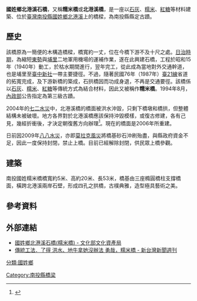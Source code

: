 {{coord|24.0584740455345|N|120.906460413386|E|display=title}}
{{tw monument
|name       = 國姓鄉北港溪石橋
|formername =
|image      = Old Beigang River Bridge.jpg
|imagename  = 國姓鄉北港溪石橋。其橋面在2004年的[[72水災|72水災]]而遭到沖毀。現在的舊北港溪橋是2006年所建。
|othername  = 糯米橋
|formalname = 北港溪橋
|level      = [[南投縣文化資產|縣定古蹟]]
|class      = 橋樑
|time       = 1941年
|material   = 
|location   = [[南投縣|南投縣]][[國姓鄉|國姓鄉]]北港村第10鄰
|open       = 非防汛期開放遊客上橋參觀
|cost       = 免費
|website    =
}}

'''國姓鄉北港溪石橋'''，又稱'''糯米橋'''或'''北港溪橋'''，是一座以[[石灰|石灰]]、[[糯米|糯米]]、[[紅糖|紅糖]]等材料建築、位於[[臺灣|臺灣]][[南投縣|南投縣]][[國姓鄉|國姓鄉]][[北港溪_(南投縣)|北港溪]]上的橋樑，為南投縣縣定古蹟。

==歷史==
該橋原為一簡便的木構造橋樑，橋寬約一丈，位在今橋下游不及十尺之處。[[台灣日治時期|日治時期]]，為縮短[[東勢區|東勢]]與[[埔里鎮|埔里]]二地軍用機場的運補作業，遂在此興建石橋，工程於昭和15年（1940年）動工，於枯水期間進行，翌年完工，從此成為當地對外交通幹道，也是埔里至[[臺中|臺中]][[新社區|新社]]一帶主要捷徑。不過，隨著民國76年（1987年）[[臺21線|臺21線]]省道的拓寬完成，及下游新橋的築成，石拱橋因而功成身退，不再是交通要徑。該橋係以[[石灰|石灰]]、[[糯米|糯米]]、[[紅糖|紅糖]]等傳統方式為結合材料，因此又被稱作'''糯米橋'''。1994年8月，[[中華民國內政部|內政部]]公告指定為第三級古蹟。

2004年的[[七二水災|七二水災]]中，北港溪橋的橋面被洪水沖毀，只剩下橋墩和橋拱，但整體結構未被破壞。地方各界對於北港溪橋應該保持沖毀模樣，或復古修建，各有己見，幾經折衝後，才決定朝復舊方向辦理<ref>{{Cite web |url=http://www.epochtimes.com/b5/6/4/12/n1285205.htm |title=三級古蹟糯米橋水災破壞 朝復舊方向修復 |accessdate=2014-07-13 |archive-date=2014-07-14 |archive-url=https://web.archive.org/web/20140714164530/http://www.epochtimes.com/b5/6/4/12/n1285205.htm |dead-url=no }}</ref>。現在的橋面是2006年所重建。

日前因2009年[[八八水災|八八水災]]，亦即[[莫拉克風災|莫拉克風災]]將橋基砂石沖刷殆盡，與縣政府資金不足，因此一度保持封閉，禁止上橋。目前已經解除封閉，供民眾上橋參觀。

==建築==
南投國姓糯米橋橋寬約5米、高約20米、長53米，橋基由三座橢圓橋柱支撐橋面，橫跨北港溪兩岸石壁，形成四孔之拱橋，古樸典雅，造型極具藝術之美。

==參考資料==
{{reflist}}

==外部連結==
*[https://nchdb.boch.gov.tw/assets/advanceSearch/monument/19940818000001 國姓鄉北港溪石橋(糯米橋) -  文化部文化資產局]{{Wayback|url=https://nchdb.boch.gov.tw/assets/advanceSearch/monument/19940818000001 |date=20190121121839 }}
*[https://web.archive.org/web/20140714121403/http://www.newtaiwan.com.tw/bulletinview.jsp?bulletinid=18158 傳統工法．了得 洪水、地牛拿她沒辦法 勇哉，糯米橋 - 新台灣新聞週刊]

{{台灣三級古蹟}}

[[分類:國姓鄉|分類:國姓鄉]]
[[Category:南投縣橋梁|Category:南投縣橋梁]]